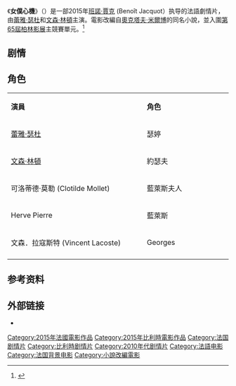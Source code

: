 {{expand|time=2015-07-05T06:30:43+00:00}}
{{onesource|time=2015-07-05T06:30:43+00:00}}
{{noteTA
|T=zh-hk:; zh-tw:女僕心機; zh-cn:女仆日记;
|G1=Show
|1=zh-hk:; zh-tw:女僕心機; zh-cn:女仆日记;}}
{{Infobox film
| name = 女僕心機
| original_name = Journal d'une femme de chambre
| tw_name = 女僕心機
| hk_name = 
| cn_name = 女仆日记
| image = 191 Journal d'une femme de chambre Fr.jpg
| alt = 
| caption =
| director = [[班諾·賈克|班諾·賈克]] (Benoît Jacquot）
| producer = Jean-Pierre Guérin<br />Kristina Larsen  
| writer = 班諾·賈克 <br />海倫·娜席默 (Hélène Zimmer)
| starring = [[蕾雅·瑟杜|蕾雅·瑟杜]]<br />[[萬桑·藍東|文森·林頓]]
| cinematography = Romain Winding
| editing = Julia Grégory
| studio = 
| distributor = 天馬行空 (臺灣)
| released = {{Film date|df=y|2015|2|7|[[第65屆柏林影展|柏林]]|2015|07|24|臺灣}}
| runtime = 97 分钟
| country = 法國<br />比利時
| language = 法語
| budget = 
| gross = 
}}
《'''女僕心機'''》（{{Lang-fr|'''Journal d'une femme de chambre'''}}）是一部2015年[[班諾·賈克|班諾·賈克]] (Benoît Jacquot）执导的法語劇情片，由[[蕾雅·瑟杜|蕾雅·瑟杜]]和[[萬桑·藍東|文森·林頓]]主演。電影改編自[[奧克塔夫·米爾博|奧克塔夫·米爾博]]的同名小說，並入圍[[第65屆柏林影展|第65屆柏林影展]]主競賽單元。<ref>{{cite web |url=http://www.vogue.com.tw/feature/entertainment/content-20379.html |title=經典文學《女僕心機》三度搬上大銀幕！蕾雅瑟杜詮釋天生反骨美麗女僕 |accessdate=2015-07-05 |work=Vogue |archive-date=2016-03-04 |archive-url=https://web.archive.org/web/20160304124847/http://www.vogue.com.tw/feature/entertainment/content-20379.html |dead-url=no }}</ref>

== 剧情 ==

== 角色 ==
{|class="wikitable" width="57%"
|- style="background:cornflowerblue; color:white" align=center
|style="width:2%"|'''演員'''||style="width:1%"|'''角色'''
|-
| [[蕾雅·瑟杜|蕾雅·瑟杜]] || 瑟婷
|-
| [[萬桑·藍東|文森·林頓]] || 約瑟夫
|-
| 可洛蒂德·莫勒 (Clotilde Mollet) ||  藍萊斯夫人 
|-
| Herve Pierre || 藍萊斯
|-
| 文森．拉寇斯特 (Vincent Lacoste) || Georges 
|-
|}

==参考资料==
{{Reflist}}

==外部链接==
* {{IMDb title|2711898|女僕心機}}

[[Category:2015年法國電影作品|Category:2015年法國電影作品]]
[[Category:2015年比利時電影作品|Category:2015年比利時電影作品]]
[[Category:法国剧情片|Category:法国剧情片]]
[[Category:比利時剧情片|Category:比利時剧情片]]
[[Category:2010年代剧情片|Category:2010年代剧情片]]
[[Category:法語电影|Category:法語电影]]
[[Category:法国背景电影|Category:法国背景电影]]
[[Category:小說改編電影|Category:小說改編電影]]